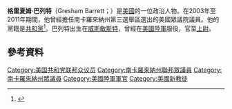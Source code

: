 '''格雷夏姆·巴列特'''（Gresham Barrett；{{bd|1961年|2月14日}}）是[[美國|美國]]的一位政治人物。在2003年至2011年期間，他曾經擔任南卡羅來納州第三選舉區選出的美國眾議院議員。他的黨籍是[[共和黨_(美國)|共和黨]]<ref name=Davenport>{{cite news|last=Davenport|first=Jim|title=Barrett to run for governor|agency=Associated Press|publisher=The Post and Courier|date=2009-03-04|url=http://www.charleston.net/news/2009/mar/04/barrett_run_governor73724/|accessdate=2009-03-04|deadurl=yes|archiveurl=https://web.archive.org/web/20090305165249/http://www.charleston.net/news/2009/mar/04/barrett_run_governor73724/|archivedate=2009-03-05}}</ref>。巴列特出生在[[威斯敏斯特_(南卡羅來納州)|威斯敏斯特]]，曾經在[[美國陸軍|美國陸軍]]服役，官至[[上尉|上尉]]。

== 參考資料 ==
{{reflist}}

{{DEFAULTSORT:Barrett, Gresham}}
[[Category:美国共和党联邦众议员|Category:美国共和党联邦众议员]]
[[Category:南卡羅來納州聯邦眾議員|Category:南卡羅來納州聯邦眾議員]]
[[Category:南卡羅來納州眾議員|Category:南卡羅來納州眾議員]]
[[Category:美國陸軍軍官|Category:美國陸軍軍官]]
[[Category:美國新教徒|Category:美國新教徒]]